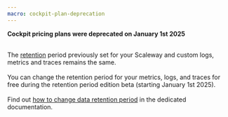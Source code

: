 ```yaml
---
macro: cockpit-plan-deprecation
---
```


<Message type="important">

 **Cockpit pricing plans were deprecated on January 1st 2025** <br /><br />

 The [retention](/cockpit/concepts/#retention) period previously set for your Scaleway and custom logs, metrics and traces remains the same. <br /><br />
 You can change the retention period for your metrics, logs, and traces for free during the retention period edition beta (starting January 1st 2025). <br /><br />
 Find out [how to change data retention period](/cockpit/how-to/change-data-retention/) in the dedicated documentation.
</Message>
